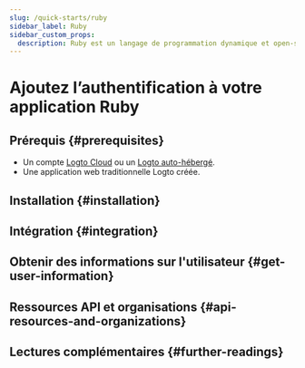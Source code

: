 ```yaml
---
slug: /quick-starts/ruby
sidebar_label: Ruby
sidebar_custom_props:
  description: Ruby est un langage de programmation dynamique et open-source axé sur la simplicité et la productivité.
---
```




# Ajoutez l’authentification à votre application Ruby

<GuideTip />

## Prérequis \{#prerequisites}

- Un compte [Logto Cloud](https://cloud.logto.io) ou un [Logto auto-hébergé](/introduction/set-up-logto-oss).
- Une application web traditionnelle Logto créée.

## Installation \{#installation}

<Installation />

## Intégration \{#integration}

<Integration />

## Obtenir des informations sur l'utilisateur \{#get-user-information}

<GetUserInformation />

## Ressources API et organisations \{#api-resources-and-organizations}

<ApiResources />

## Lectures complémentaires \{#further-readings}

<FurtherReadings />
